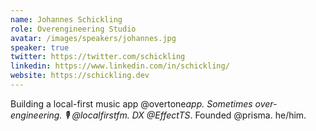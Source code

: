 ```yaml
---
name: Johannes Schickling
role: Overengineering Studio
avatar: /images/speakers/johannes.jpg
speaker: true
twitter: https://twitter.com/schickling
linkedin: https://www.linkedin.com/in/schickling/
website: https://schickling.dev
---
```


Building a local-first music app @overtone*app. Sometimes over-engineering. 🎙️ @localfirstfm. DX @EffectTS*. Founded @prisma. he/him.
